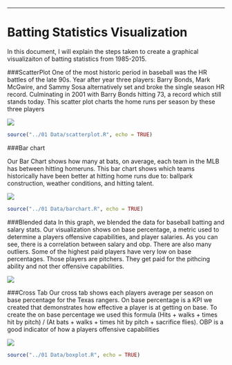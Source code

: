 

---
Batting Statistics Visualization
===

In this document, I will explain the steps taken to create a graphical visualizaiton of batting statistics from 1985-2015.



###ScatterPlot
One of the most historic period in baseball was the HR battles of the late 90s. Year after year three players: Barry Bonds, Mark McGwire, and Sammy Sosa alternatively set and broke the single season HR record. Culminating in 2001 with Barry Bonds hitting 73, a record which still stands today. This scatter plot charts the home runs per season by these three players

![](../02 Tableau/Scatterplot.png)

```r
source("../01 Data/scatterplot.R", echo = TRUE)
```


###Bar chart

Our Bar Chart shows how many at bats, on average, each team in the MLB has between hitting homeruns. This bar chart shows which teams historically have been better at hitting home runs due to: ballpark construction, weather conditions, and hitting talent.

![](../02 Tableau/Bar chart.png)

```r
source("../01 Data/barchart.R", echo = TRUE)
```

###Blended data
In this graph, we blended the data for baseball batting and salary stats. Our visualization shows on base percentage, a metric used to determine a players offensive capabilities, and player salaries. As you can see, there is a correlation between salary and obp. There are also many outliers. Some of the highest paid players have very low on base percentages. Those players are pitchers. They get paid for the pithcing ability and not ther offensive capabilities.

![](../02 Tableau/Blended data.png)

###Cross Tab
Our cross tab shows each players average per season on base percentage for the Texas rangers. On base percentage is a KPI we created that demonstrates how effective a player is at getting on base. To create the on base percentage we used this formula (Hits + walks + times hit by pitch) / (At bats + walks + times hit by pitch + sacrifice flies). OBP is a good indicator of how a players offensive capabilities

![](../02 Tableau/Crosstab.png)

```r
source("../01 Data/boxplot.R", echo = TRUE)
```
